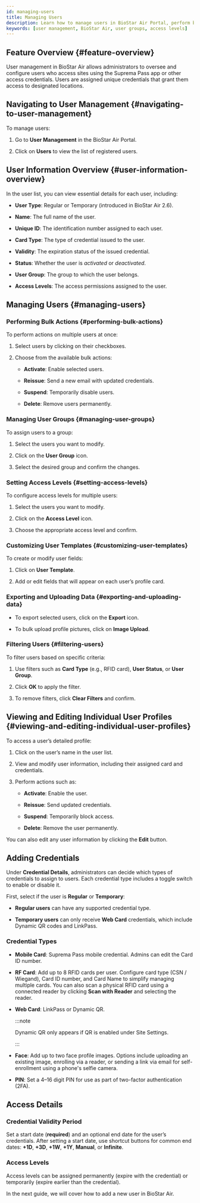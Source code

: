 ```yaml
---
id: managing-users
title: Managing Users
description: Learn how to manage users in BioStar Air Portal, perform bulk operations, add and configure credentials (mobile cards, RFID, face, PIN, web cards), set access levels, manage user groups, and configure validity periods.
keywords: [user management, BioStar Air, user groups, access levels]
---
```



## Feature Overview {#feature-overview}

User management in BioStar Air allows administrators to oversee and configure users who access sites using the Suprema Pass app or other access credentials. Users are assigned unique credentials that grant them access to designated locations.

<CustomerNote />

## Navigating to User Management {#navigating-to-user-management}

To manage users:

1. Go to **User Management** in the BioStar Air Portal.

1. Click on **Users** to view the list of registered users.

<YouTube videoId="uhFyrQI-N5U" />


## User Information Overview {#user-information-overview}

In the user list, you can view essential details for each user, including:

* **User Type**: Regular or Temporary (introduced in BioStar Air 2.6).

* **Name**: The full name of the user.

* **Unique ID**: The identification number assigned to each user.

* **Card Type**: The type of credential issued to the user.

* **Validity**: The expiration status of the issued credential.

* **Status**: Whether the user is *activated* or *deactivated*.

* **User Group**: The group to which the user belongs.

* **Access Levels**: The access permissions assigned to the user.


## Managing Users {#managing-users}

### Performing Bulk Actions {#performing-bulk-actions}

To perform actions on multiple users at once:

1. Select users by clicking on their checkboxes.

1. Choose from the available bulk actions:  

   * **Activate**: Enable selected users.  

   * **Reissue**: Send a new email with updated credentials.  

   * **Suspend**: Temporarily disable users.  

   * **Delete**: Remove users permanently.

### Managing User Groups {#managing-user-groups}

To assign users to a group:

1. Select the users you want to modify.

1. Click on the **User Group** icon.

1. Select the desired group and confirm the changes.

### Setting Access Levels {#setting-access-levels}

To configure access levels for multiple users:

1. Select the users you want to modify.

1. Click on the **Access Level** icon.

1. Choose the appropriate access level and confirm.

### Customizing User Templates {#customizing-user-templates}

To create or modify user fields:

1. Click on **User Template**.

1. Add or edit fields that will appear on each user’s profile card.

### Exporting and Uploading Data {#exporting-and-uploading-data}

* To export selected users, click on the **Export** icon.

* To bulk upload profile pictures, click on **Image Upload**.

### Filtering Users {#filtering-users}

To filter users based on specific criteria:

1. Use filters such as **Card Type** (e.g., RFID card), **User Status**, or **User Group**.

1. Click **OK** to apply the filter.

1. To remove filters, click **Clear Filters** and confirm.


## Viewing and Editing Individual User Profiles {#viewing-and-editing-individual-user-profiles}

To access a user’s detailed profile:

1. Click on the user’s name in the user list.

1. View and modify user information, including their assigned card and credentials.

1. Perform actions such as:

   * **Activate**: Enable the user.  

   * **Reissue**: Send updated credentials.  

   * **Suspend**: Temporarily block access.  

   * **Delete**: Remove the user permanently.

You can also edit any user information by clicking the **Edit** button.


## Adding Credentials

Under **Credential Details**, administrators can decide which types of credentials to assign to users. Each credential type includes a toggle switch to enable or disable it.

First, select if the user is **Regular** or **Temporary**:

* **Regular users** can have any supported credential type.

* **Temporary users** can only receive **Web Card** credentials, which include Dynamic QR codes and LinkPass.

### Credential Types

* **Mobile Card**: Suprema Pass mobile credential. Admins can edit the Card ID number.

* **RF Card**: Add up to 8 RFID cards per user. Configure card type (CSN / Wiegand), Card ID number, and Card Name to simplify managing multiple cards. You can also scan a physical RFID card using a connected reader by clicking **Scan with Reader** and selecting the reader.

* **Web Card**: LinkPass or Dynamic QR. 

  :::note

  Dynamic QR only appears if QR is enabled under Site Settings.

  :::

* **Face**: Add up to two face profile images. Options include uploading an existing image, enrolling via a reader, or sending a link via email for self-enrollment using a phone's selfie camera.

* **PIN**: Set a 4–16 digit PIN for use as part of two-factor authentication (2FA).


## Access Details

### Credential Validity Period

Set a start date (**required**) and an optional end date for the user’s credentials.
After setting a start date, use shortcut buttons for common end dates: **+1D**, **+3D**, **+1W**, **+1Y**, **Manual**, or **Infinite**.

### Access Levels

Access levels can be assigned permanently (expire with the credential) or temporarily (expire earlier than the credential).


<NextStep>
<NextItem to='adding-individual-users'>

In the next guide, we will cover how to add a new user in BioStar Air.

</NextItem>
</NextStep>